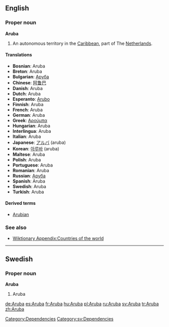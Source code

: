 {{wikipedia}}
==English==

===Proper noun===
'''Aruba'''

# An autonomous territory in the [[Caribbean]], part of The [[Netherlands]].

====Translations====
*'''Bosnian''': Aruba {{f}}
*'''Breton''': Aruba
*'''Bulgarian''': [[Аруба]]
*'''Chinese''': [[阿鲁巴]]
*'''Danish''': Aruba
*'''Dutch''': Aruba
*'''Esperanto''': [[Arubo]]
*'''Finnish''': Aruba
*'''French''': Aruba
*'''German''': Aruba
*'''Greek''': [[Αρούμπα]]
*'''Hungarian''': Aruba
*'''Interlingua''': Aruba
*'''Italian''': Aruba
*'''Japanese''': [[アルバ]] (aruba)
*'''Korean''': [[아루바]] (aruba)
*'''Maltese''': Aruba
*'''Polish''': Aruba
*'''Portuguese''': Aruba
*'''Romanian''': Aruba {{f}}
*'''Russian''': [[Аруба]]
*'''Spanish''': Aruba
*'''Swedish''': Aruba
*'''Turkish''': Aruba

====Derived terms====
* [[Arubian]]

===See also===
*[[Wiktionary Appendix:Countries of the world]]

----

==Swedish==

===Proper noun===
'''Aruba'''

# Aruba

[[Category:Dependencies]]
[[Category:sv:Dependencies]]

[[de:Aruba]]
[[es:Aruba]]
[[fr:Aruba]]
[[hu:Aruba]]
[[pl:Aruba]]
[[ru:Aruba]]
[[sv:Aruba]]
[[tr:Aruba]]
[[zh:Aruba]]